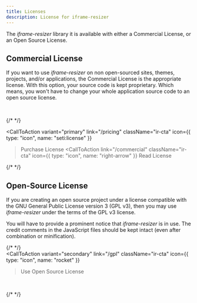 ```yaml
---
title: Licenses
description: License for iframe-resizer
---
```



The _iframe-resizer_ library it is available with either a 
Commercial License, or an Open Source License.

## Commercial License

If you want to use _iframe-resizer_ on non open-sourced sites, themes, projects, and/or 
applications, the Commercial License is the appropriate license. With this option, your 
source code is kept proprietary. Which means, you won't have to change your whole application 
source code to an open source license.

<br />

{/* <!-- prettier-ignore-start --> */}

<CallToAction
  variant="primary"
  link="/pricing"
  className="ir-cta"
  icon={{ type: "icon", name: "seti:license" }}
>Purchase License</CallToAction>
<CallToAction
  link="/commercial"
  className="ir-cta"
  icon={{ type: "icon", name: "right-arrow" }}
>Read License</CallToAction>

{/* <!-- prettier-ignore-end --> */}

## Open-Source License

If you are creating an open source project under a license compatible with the GNU General 
Public License version 3 (GPL v3), then you may use _iframe-resizer_ under the terms of the 
GPL v3 license.

You will have to provide a prominent notice that _iframe-resizer_ is in use. The credit 
comments in the JavaScript files should be kept intact (even after combination or minification).

{/* <!-- prettier-ignore-start --> */}
<br/>
<CallToAction 
  variant="secondary" 
  link="/gpl" 
  className="ir-cta" 
  icon={{ type: "icon", name: "rocket" }}
  >Use Open Source License</CallToAction>
  <br/>
  
{/* <!-- prettier-ignore-end --> */}

<FeedbackComponent />
